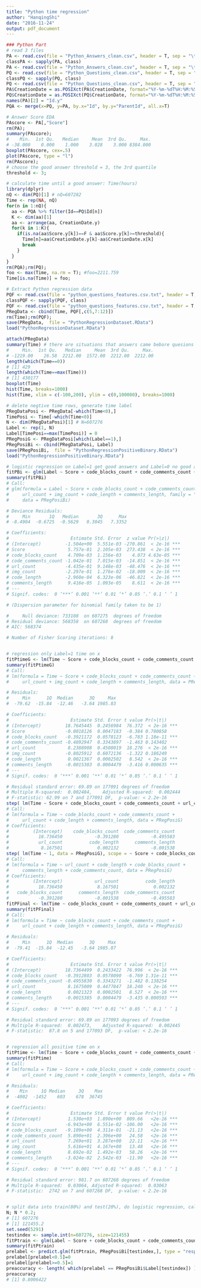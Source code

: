 ---
title: "Python time regression"
author: "HanqingShi"
date: "2016-11-24"
output: pdf_document
---

```{r}
### Python Part
# read 3 files
PA <- read.csv(file = "Python_Answers_clean.csv", header = T, sep = "\t", nrows = 100)
classPA <- sapply(PA, class)
PA <- read.csv(file = "Python_Answers_clean.csv", header = T, sep = "\t", colClasses = classPA)
PQ <- read.csv(file = "Python_Questions_clean.csv", header = T, sep = "\t", nrows = 100)
classPQ <- sapply(PQ, class)
PQ <- read.csv(file = "Python_Questions_clean.csv", header = T, sep = "\t", colClasses = classPQ)
PA$CreationDate = as.POSIXct(PA$CreationDate, format="%Y-%m-%dT%H:%M:%SZ", tz="GMT")
PQ$CreationDate = as.POSIXct(PQ$CreationDate, format="%Y-%m-%dT%H:%M:%SZ", tz="GMT")
names(PA)[2] = "Id.y"
PQA <- merge(x=PQ, y=PA, by.x="Id", by.y="ParentId", all.x=T)
```

```{r}
# Answer Score EDA
PAscore <- PA[,"Score"]
rm(PA);
summary(PAscore);
#    Min.  1st Qu.   Median     Mean  3rd Qu.     Max. 
# -38.000    0.000    1.000    3.028    3.000 8384.000 
boxplot(PAscore, cex=.5)
plot(PAscore, type = "l")
rm(PAscore);
# choose the good answer threshold = 3, the 3rd quantile
threshold <- 3;
```

```{r}
# calculate time until a good answer: Time(hours)
library(dplyr)
nQ <- dim(PQ)[1] # nQ=607282
Time <- rep(NA, nQ)
for(n in 1:nQ){
  aa <- PQA %>% filter(Id==PQ$Id[n])
  K <- dim(aa)[1]
  aa <- arrange(aa, CreationDate.y)
  for(k in 1:K){
    if(is.na(aa$Score.y[k])==F & aa$Score.y[k]>=threshold){
      Time[n]=aa$CreationDate.y[k]-aa$CreationDate.x[k]
      break
    }
  }
}
rm(PQA);rm(PQ);
foo <- max(Time, na.rm = T); #foo=2211.759
Time[is.na(Time)] = foo;
```

```{r}
# Extract Python regression data
PQF <- read.csv(file = "python_questions_features.csv.txt", header = T, nrows = 100)
classPQF <- sapply(PQF, class)
PQF <- read.csv(file = "python_questions_features.csv.txt", header = T, colClasses = classPQF)
PRegData <- cbind(Time, PQF[,c(5,7:12)]) 
rm(Time);rm(PQF);
save(PRegData,  file = "PythonRegressionDataset.RData")
load("PythonRegressionDataset.RData")
```

```{r}
attach(PRegData)
summary(Time) # there are situations that answers came bebore quesions
#     Min.  1st Qu.   Median     Mean  3rd Qu.     Max. 
# -1219.00    26.58  2212.00  1572.00  2212.00  2212.00 
length(which(Time==0))
# [1] 429
length(which(Time==max(Time)))
# [1] 430177
boxplot(Time)
hist(Time, breaks=1000)
hist(Time, xlim = c(-100,200), ylim = c(0,100000), breaks=1000)

# delete negtive time rows, generate time label
PRegDataPosi <- PRegData[-which(Time<0),]
TimePosi <- Time[-which(Time<0)]
N <- dim(PRegDataPosi)[1] # N=607276
Label <- rep(1, N)
Label[TimePosi==max(TimePosi)] = 0
PRegPosiG <- PRegDataPosi[which(Label==1),]
PRegPosiBi <- cbind(PRegDataPosi, Label)
save(PRegPosiBi,  file = "PythonRegressionPositiveBinary.RData")
load("PythonRegressionPositiveBinary.RData")

# logistic regression on Label=1 get good answers and Label=0 no good answer
fitPBi <- glm(Label ~ Score + code_blocks_count + code_comments_count + url_count + img_count + code_length + comments_length, family = "binomial", data = PRegPosiBi)
summary(fitPBi)
# Call:
# glm(formula = Label ~ Score + code_blocks_count + code_comments_count + 
#     url_count + img_count + code_length + comments_length, family = "binomial", 
#     data = PRegPosiBi)

# Deviance Residuals: 
#     Min       1Q   Median       3Q      Max  
# -8.4904  -0.6725  -0.5629   0.3045   7.3352  

# Coefficients:
#                       Estimate Std. Error  z value Pr(>|z|)    
# (Intercept)         -1.504e+00  5.551e-03 -270.861  < 2e-16 ***
# Score                5.757e-01  2.105e-03  273.438  < 2e-16 ***
# code_blocks_count    4.709e-03  1.156e-03    4.073 4.63e-05 ***
# code_comments_count -1.042e-01  7.015e-03  -14.851  < 2e-16 ***
# url_count           -4.435e-01  9.148e-03  -48.476  < 2e-16 ***
# img_count           -2.297e-01  1.276e-02  -18.009  < 2e-16 ***
# code_length         -2.960e-04  6.323e-06  -46.821  < 2e-16 ***
# comments_length      9.416e-05  1.093e-05    8.611  < 2e-16 ***
# ---
# Signif. codes:  0 ‘***’ 0.001 ‘**’ 0.01 ‘*’ 0.05 ‘.’ 0.1 ‘ ’ 1

# (Dispersion parameter for binomial family taken to be 1)

#     Null deviance: 733108  on 607275  degrees of freedom
# Residual deviance: 568358  on 607268  degrees of freedom
# AIC: 568374

# Number of Fisher Scoring iterations: 8


# regression only Label=1 time on x
fitPtimeG <- lm(Time ~ Score + code_blocks_count + code_comments_count + url_count + img_count + code_length + comments_length, data = PRegPosiG)
summary(fitPtimeG)
# Call:
# lm(formula = Time ~ Score + code_blocks_count + code_comments_count + 
#     url_count + img_count + code_length + comments_length, data = PRegPosiG)

# Residuals:
#     Min      1Q  Median      3Q     Max 
#  -79.62  -15.84  -12.46   -3.64 1985.83 

# Coefficients:
#                       Estimate Std. Error t value Pr(>|t|)    
# (Intercept)         18.7645445  0.2456984  76.372  < 2e-16 ***
# Score               -0.0018126  0.0047183  -0.384 0.700858    
# code_blocks_count   -0.3921172  0.0578123  -6.783 1.18e-11 ***
# code_comments_count -0.4892947  0.3343897  -1.463 0.143402    
# url_count            8.2388908  0.4508019  18.276  < 2e-16 ***
# img_count           -0.8025912  0.6072136  -1.322 0.186249    
# code_length          0.0021367  0.0002502   8.542  < 2e-16 ***
# comments_length     -0.0015303  0.0004479  -3.416 0.000635 ***
# ---
# Signif. codes:  0 ‘***’ 0.001 ‘**’ 0.01 ‘*’ 0.05 ‘.’ 0.1 ‘ ’ 1

# Residual standard error: 69.89 on 177091 degrees of freedom
# Multiple R-squared:  0.002484,	Adjusted R-squared:  0.002444 
# F-statistic: 62.99 on 7 and 177091 DF,  p-value: < 2.2e-16
step( lm(Time ~ Score + code_blocks_count + code_comments_count + url_count + img_count + code_length + comments_length, data = PRegPosiG), direction = "backward" )
# Call:
# lm(formula = Time ~ code_blocks_count + code_comments_count + 
#     url_count + code_length + comments_length, data = PRegPosiG)
# Coefficients:
#         (Intercept)    code_blocks_count  code_comments_count  
#           18.736450            -0.391280            -0.495583  
#           url_count          code_length      comments_length  
#            8.167501             0.002132            -0.001538  
step( lm(Time ~ 1, data = PRegPosiG), scope = ~ Score + code_blocks_count + code_comments_count + url_count + img_count + code_length + comments_length, direction = "forward" )
# Call:
# lm(formula = Time ~ url_count + code_length + code_blocks_count + 
#     comments_length + code_comments_count, data = PRegPosiG)
# Coefficients:
#         (Intercept)            url_count          code_length  
#           18.736450             8.167501             0.002132  
#   code_blocks_count      comments_length  code_comments_count  
#           -0.391280            -0.001538            -0.495583  
fitPFinal <- lm(Time ~ code_blocks_count + code_comments_count + url_count + code_length + comments_length, data = PRegPosiG)
summary(fitPFinal)
# Call:
# lm(formula = Time ~ code_blocks_count + code_comments_count + 
#     url_count + code_length + comments_length, data = PRegPosiG)

# Residuals:
#     Min      1Q  Median      3Q     Max 
#  -79.41  -15.84  -12.45   -3.64 1985.87 

# Coefficients:
#                       Estimate Std. Error t value Pr(>|t|)    
# (Intercept)         18.7364499  0.2433422  76.996  < 2e-16 ***
# code_blocks_count   -0.3912803  0.0578090  -6.769 1.31e-11 ***
# code_comments_count -0.4955830  0.3343271  -1.482 0.138254    
# url_count            8.1675009  0.4477847  18.240  < 2e-16 ***
# code_length          0.0021323  0.0002501   8.527  < 2e-16 ***
# comments_length     -0.0015385  0.0004479  -3.435 0.000593 ***
# ---
# Signif. codes:  0 ‘***’ 0.001 ‘**’ 0.01 ‘*’ 0.05 ‘.’ 0.1 ‘ ’ 1

# Residual standard error: 69.89 on 177093 degrees of freedom
# Multiple R-squared:  0.002473,	Adjusted R-squared:  0.002445 
# F-statistic:  87.8 on 5 and 177093 DF,  p-value: < 2.2e-16


# regression all positive time on x
fitPtime <- lm(Time ~ Score + code_blocks_count + code_comments_count + url_count + img_count + code_length + comments_length, data = PRegDataPosi)
summary(fitPtime)
# Call:
# lm(formula = Time ~ Score + code_blocks_count + code_comments_count + 
#     url_count + img_count + code_length + comments_length, data = PRegDataPosi)

# Residuals:
#    Min     1Q Median     3Q    Max 
#  -4002  -1452    603    678  36745 

# Coefficients:
#                       Estimate Std. Error t value Pr(>|t|)    
# (Intercept)          1.530e+03  1.890e+00  809.66   <2e-16 ***
# Score               -6.943e+00  6.551e-02 -106.00   <2e-16 ***
# code_blocks_count   -9.109e+00  4.311e-01  -21.13   <2e-16 ***
# code_comments_count  5.890e+01  2.396e+00   24.58   <2e-16 ***
# url_count            7.269e+01  3.287e+00   22.11   <2e-16 ***
# img_count            5.616e+01  4.167e+00   13.48   <2e-16 ***
# code_length          8.692e-02  1.492e-03   58.26   <2e-16 ***
# comments_length     -3.024e-02  2.542e-03  -11.90   <2e-16 ***
# ---
# Signif. codes:  0 ‘***’ 0.001 ‘**’ 0.01 ‘*’ 0.05 ‘.’ 0.1 ‘ ’ 1

# Residual standard error: 981.7 on 607268 degrees of freedom
# Multiple R-squared:  0.03064,	Adjusted R-squared:  0.03063 
# F-statistic:  2742 on 7 and 607268 DF,  p-value: < 2.2e-16


# split data into train(80%) and test(20%), do logistic regression, calculate prediction accuracy
N; N * 0.2;
# [1] 607276
# [1] 121455.2
set.seed(5291)
testindex <- sample.int(n=607276, size=121455)
fitPtrain <- glm(Label ~ Score + code_blocks_count + code_comments_count + url_count + img_count + code_length + comments_length, family = "binomial", data = PRegPosiBi[-testindex,])
summary(fitPtrain)
prelabel <- predict.glm(fitPtrain, PRegPosiBi[testindex,], type = "response")
prelabel[prelabel<0.5]=0
prelabel[prelabel>=0.5]=1
preaccuracy <- length( which(prelabel == PRegPosiBi$Label[testindex]) ) / 121455
preaccuracy
# [1] 0.8006422

```

